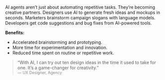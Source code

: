 
AI agents aren’t just about automating repetitive tasks. They’re becoming creative partners. Designers use AI to generate fresh ideas and mockups in seconds. Marketers brainstorm campaign slogans with language models. Developers get code suggestions and bug fixes from AI-powered tools.

**Benefits:**
- Accelerated brainstorming and prototyping.
- More time for experimentation and innovation.
- Reduced time spent on routine or repetitive work.

> “With AI, I can try out ten design ideas in the time it used to take for one. It’s a game-changer for creativity.”  
> <span style="font-size:0.9em;color:#888;">— UX Designer, Agency</span>

